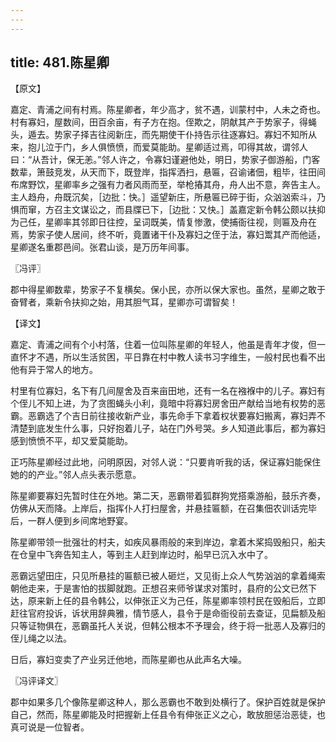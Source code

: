 ```yaml
---
---
---
```

title: 481.陈星卿
---



【原文】

嘉定、青浦之间有村焉。陈星卿者，年少高才，贫不遇，训蒙村中，人未之奇也。村有寡妇，屋数间，田百余亩，有子方在抱。侄欺之，阴献其产于势家子，得蝇头，遁去。势家子择吉往阅新庄，而先期使干仆持告示往逐寡妇。寡妇不知所从来，抱儿泣于门，乡人俱愤愤，而爱莫能助。星卿适过焉，叩得其故，谓邻人曰：“从吾计，保无恙。”邻人许之，令寡妇谨避他处，明日，势家子御游船，门客数辈，箫鼓竞发，从天而下，既登岸，指挥洒扫，悬匾，召谕诸佃，粗毕，往田间布席野饮，星卿率乡之强有力者风雨而至，举枪摏其舟，舟人出不意，奔告主人。主人趋舟，舟既沉矣，［边批：快。］遥望新庄，所悬匾已碎于街，众汹汹索斗，乃惧而窜，方召主文谋讼之，而县牒已下，［边批：又快。］盖嘉定新令韩公颇以扶抑为己任，星卿率其邻即日往控，呈词既美，情复惨激，使捕衙往视，则匾及舟在焉，势家子使人居间，终不听，竟置诸干仆及寡妇之侄于法，寡妇鬻其产而他适，星卿遂名重郡邑间。张君山谈，是万历年间事。

〖冯评〗

郡中得星卿数辈，势家子不复横矣。保小民，亦所以保大家也。虽然，星卿之敢于奋臂者，乘新令扶抑之始，用其胆气耳，星卿亦可谓智矣！

【译文】

嘉定、青浦之间有个小村落，住着一位叫陈星卿的年轻人，他虽是青年才俊，但一直怀才不遇，所以生活贫困，平日靠在村中教人读书习字维生，一般村民也看不出他有异于常人的地方。

村里有位寡妇，名下有几间屋舍及百来亩田地，还有一名在襁褓中的儿子。寡妇有个侄儿不知上进，为了贪图蝇头小利，竟暗中将寡妇房舍田产献给当地有权势的恶霸。恶霸选了个吉日前往接收新产业，事先命手下拿着权状要寡妇搬离，寡妇弄不清楚到底发生什么事，只好抱着儿子，站在门外号哭。乡人知道此事后，都为寡妇感到愤愤不平，却又爱莫能助。

正巧陈星卿经过此地，问明原因，对邻人说：“只要肯听我的话，保证寡妇能保住她的的产业。”邻人点头表示愿意。

陈星卿要寡妇先暂时住在外地。第二天，恶霸带着狐群狗党搭乘游船，鼓乐齐奏，仿佛从天而降。上岸后，指挥仆人打扫屋舍，并悬挂匾额，在召集佃农训话完毕后，一群人便到乡间席地野宴。

陈星卿带领一批强壮的村夫，如疾风暴雨般的来到岸边，拿着木桨捣毁船只，船夫在仓皇中飞奔告知主人，等到主人赶到岸边时，船早已沉入水中了。

恶霸远望田庄，只见所悬挂的匾额已被人砸烂，又见街上众人气势汹汹的拿着绳索朝他走来，于是害怕的拔脚就跑。正想召来师爷谋求对策时，县府的公文已然下达，原来新上任的县令韩公，以伸张正义为己任，陈星卿率领村民在毁船后，立即赶往官府投诉，诉状用辞典雅，情节感人，县令于是命衙役前去查证，见扁额及船只等证物俱在，恶霸虽托人关说，但韩公根本不予理会，终于将一批恶人及寡归的侄儿绳之以法。

日后，寡妇变卖了产业另迁他地，而陈星卿也从此声名大噪。

〖冯评译文〗

郡中如果多几个像陈星卿这种人，那么恶霸也不敢到处横行了。保护百姓就是保护自己，然而，陈星卿能及时把握新上任县令有伸张正义之心，敢放胆惩治恶徒，也真可说是一位智者。